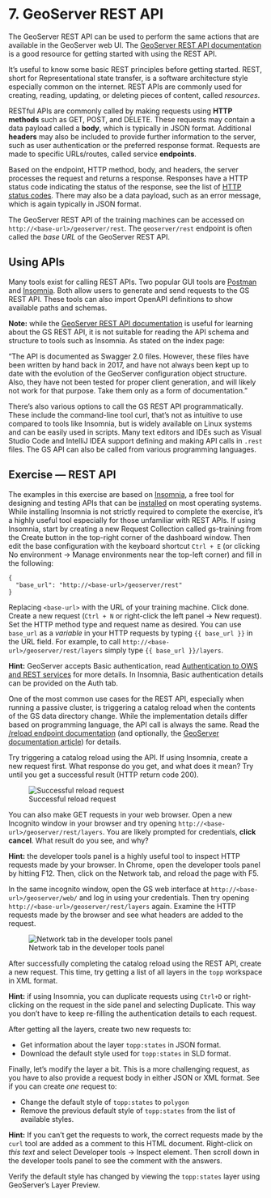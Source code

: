 # 7. GeoServer REST API {#rest}

The GeoServer REST API can be used to perform the same actions that are available in the GeoServer web UI.
The [GeoServer REST API documentation](https://docs.geoserver.org/stable/en/user/rest/index.html) is a good resource for getting started with using the REST API.

It's useful to know some basic REST principles before getting started.
REST, short for Representational state transfer, is a software architecture style especially common on the internet.
REST APIs are commonly used for creating, reading, updating, or deleting pieces of content, called *resources*.

RESTful APIs are commonly called by making requests using **HTTP methods** such as GET, POST, and DELETE.
These requests may contain a data payload called a **body**, which is typically in JSON format.
Additional **headers** may also be included to provide further information to the server, such as user authentication or the preferred response format.
Requests are made to specific URLs/routes, called service **endpoints**.

Based on the endpoint, HTTP method, body, and headers, the server processes the request and returns a response.
Responses have a HTTP status code indicating the status of the response, see the list of [HTTP status codes](https://en.wikipedia.org/wiki/List_of_HTTP_status_codes).
There may also be a data payload, such as an error message, which is again typically in JSON format.

The GeoServer REST API of the training machines can be accessed on `http://<base-url>/geoserver/rest`.
The `geoserver/rest` endpoint is often called the *base URL* of the GeoServer REST API.

## Using APIs

Many tools exist for calling REST APIs.
Two popular GUI tools are [Postman](https://www.postman.com/) and [Insomnia](https://insomnia.rest/).
Both allow users to generate and send requests to the GS REST API.
These tools can also import OpenAPI definitions to show available paths and schemas.

:::{.note-box}
**Note:** while the [GeoServer REST API documentation](https://docs.geoserver.org/stable/en/user/rest/index.html) is useful for learning about the GS REST API, it is not suitable for reading the API schema and structure to tools such as Insomnia.
As stated on the index page:

"The API is documented as Swagger 2.0 files.
However, these files have been written by hand back in 2017, and have not always been kept up to date with the evolution of the GeoServer configuration object structure.
Also, they have not been tested for proper client generation, and will likely not work for that purpose.
Take them only as a form of documentation."
:::

There's also various options to call the GS REST API programmatically.
These include the command-line tool curl, that's not as intuitive to use compared to tools like Insomnia, but is widely available on Linux systems and can be easily used in scripts.
Many text editors and IDEs such as Visual Studio Code and IntelliJ IDEA support defining and making API calls in `.rest` files.
The GS API can also be called from various programming languages.

## Exercise — REST API

The examples in this exercise are based on [Insomnia](https://insomnia.rest), a free tool for designing and testing APIs that can be [installed](https://docs.insomnia.rest/insomnia/install) on most operating systems.
While installing Insomnia is not strictly required to complete the exercise, it's a highly useful tool especially for those unfamiliar with REST APIs.
If using Insomnia, start by creating a new Request Collection called gs-training from the Create button in the top-right corner of the dashboard window.
Then edit the base configuration with the keyboard shortcut `Ctrl + E` (or clicking No environment → Manage environments near the top-left corner) and fill in the following:

```
{
  "base_url": "http://<base-url>/geoserver/rest"
}
```

Replacing `<base-url>` with the URL of your training machine.
Click done.
Create a new request (`Ctrl + N` or right-click the left panel → New request).
Set the HTTP method type and request name as desired.
You can use `base_url` as a *variable* in your HTTP requests by typing `{{ base_url }}` in the URL field.
For example, to call `http://<base-url>/geoserver/rest/layers` simply type `{{ base_url }}/layers`.

:::{.hint-box}
**Hint:** GeoServer accepts Basic authentication, read [Authentication to OWS and REST services](https://docs.geoserver.org/latest/en/user/security/auth/owsrest.html) for more details.
In Insomnia, Basic authentication details can be provided on the Auth tab.
:::

One of the most common use cases for the REST API, especially when running a passive cluster, is triggering a catalog reload when the contents of the GS data directory change.
While the implementation details differ based on programming language, the API call is always the same.
Read the [/reload endpoint documentation](https://docs.geoserver.org/latest/en/api/#1.0.0/reload.yaml) (and optionally, the [GeoServer documentation article](https://docs.geoserver.org/master/en/user/rest/api/reload.html)) for details.

Try triggering a catalog reload using the API.
If using Insomnia, create a new request first.
What response do you get, and what does it mean?
Try until you get a successful result (HTTP return code 200).

![Successful reload request](img/insomnia-reload.png)

You can also make GET requests in your web browser.
Open a new Incognito window in your browser and try opening `http://<base-url>/geoserver/rest/layers`.
You are likely prompted for credentials, **click cancel**.
What result do you see, and why?

:::{.hint-box}
**Hint:** the developer tools panel is a highly useful tool to inspect HTTP requests made by your browser.
In Chrome, open the developer tools panel by hitting F12.
Then, click on the Network tab, and reload the page with F5.
:::

In the same incognito window, open the GS web interface at `http://<base-url>/geoserver/web/` and log in using your credentials.
Then try opening `http://<base-url>/geoserver/rest/layers` again.
Examine the HTTP requests made by the browser and see what headers are added to the request.

![Network tab in the developer tools panel](img/browser-request.png)

After successfully completing the catalog reload using the REST API, create a new request.
This time, try getting a list of all layers in the `topp` workspace in XML format.

:::{.hint-box}
**Hint:** if using Insomnia, you can duplicate requests using `Ctrl+D` or right-clicking on the request in the side panel and selecting Duplicate.
This way you don't have to keep re-filling the authentication details to each request.
:::

After getting all the layers, create two new requests to:

- Get information about the layer `topp:states` in JSON format.
- Download the default style used for `topp:states` in SLD format.

Finally, let's modify the layer a bit.
This is a more challenging request, as you have to also provide a request body in either JSON or XML format.
See if you can create *one* request to:

- Change the default style of `topp:states` to `polygon`
- Remove the previous default style of `topp:states` from the list of available styles.

:::{.hint-box}
**Hint:** If you can't get the requests to work, the correct requests made by the `curl` tool are added as a comment to this HTML document.
Right-click on *this text* and select Developer tools → Inspect element.
Then scroll down in the developer tools panel to see the comment with the answers.
:::

<!--
Answers

Get a list of layers in the topp workspace in XML format:
curl --request GET \
  --url http://$BASE_URL/workspaces/topp/layers.xml \
  --header 'Authorization: Basic YWRtaW46Z2lzcG90cmFpbmluZw=='

Get information about the layer topp:states in JSON format:
curl --request GET \
  --url http://$BASE_URL/layers/topp:states.json \
  --header 'Authorization: Basic YWRtaW46Z2lzcG90cmFpbmluZw=='

Download the default style used for topp:states in SLD format.
curl --request GET \
  --url http://$BASE_URL/styles/population.sld \
  --header 'Authorization: Basic YWRtaW46Z2lzcG90cmFpbmluZw=='

Change default style to polygon and remove population style from list of available styles:
curl --request PUT \
  --url http://$BASE_URL/layers/topp:states.json \
  --header 'Authorization: Basic YWRtaW46Z2lzcG90cmFpbmluZw==' \
  --header 'Content-Type: application/json' \
  --data '{
  "layer": {
    "defaultStyle": {
      "name": "polygon",
      "href": "http://$BASE_URL\/styles\/polygon.json"
    },
    "styles": {
      "@class": "linked-hash-set",
      "style": [
        {
          "name": "polygon",
          "href": "http://$BASE_URL\/styles\/polygon.json"
        }
      ]
    }
  }
}'
-->


Verify the default style has changed by viewing the `topp:states` layer using GeoServer's Layer Preview.
